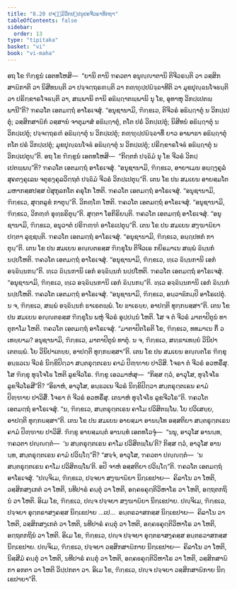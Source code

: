 ```yaml
---
title: "8.20 ປຈ຺ຉິມວິກປ຺ປນຸປຄຈີວຣາທິກຖາ"
tableOfContents: false
sidebar:
  order: 13
type: "tipitaka"
basket: "vi"
book: "vi-maha"
---
```



<DynamicBreadcrumb />

<Division number="358" book="vi-maha">

<Paragraph number="1679" book="vi-maha">
ອຖ ໂຂ ຠິກ຺ຂູນໍ ເອຕທໂຫສິ—  “ຍານິ ຕານິ ຠຄວຕາ ອນຸຎ຺ຎາຕານິ ຕິຈີວຣນ຺ຕິ ວາ ວສ຺ສິກສາຏິກາຕິ ວາ ນິສີທນນ຺ຕິ ວາ ປຈ຺ຈຕ຺ຖຣຓນ຺ຕິ ວາ ກຓ຺ຑຸປ຺ປຏິຈ຺ຉາທີຕິ ວາ ມຸຂປຸຎ຺ຉນໂຈຬນ຺ຕິ ວາ ປຣິກ຺ຂາຣໂຈຬນ຺ຕິ ວາ, ສພ຺ພານິ ຕານິ ອຘິຏ຺ຐາຕພ຺ພານິ ນຸ ໂຂ, ອຸທາຫຸ ວິກປ຺ເປຕພ຺ພານີ”ຕິ? ຠຄວໂຕ ເອຕມຕ຺ຖໍ ອາໂຣເຈສຸໍ. “ອນຸຊານາມິ, ຠິກ຺ຂເວ, ຕິຈີວຣໍ ອຘິຏ຺ຐາຕຸໍ ນ ວິກປ຺ເປຕຸໍ; ວສ຺ສິກສາຏິກໍ ວສ຺ສານໍ ຈາຕຸມາສໍ ອຘິຏ຺ຐາຕຸໍ, ຕໂຕ ປຣໍ ວິກປ຺ເປຕຸໍ; ນິສີທນໍ ອຘິຏ຺ຐາຕຸໍ ນ ວິກປ຺ເປຕຸໍ; ປຈ຺ຈຕ຺ຖຣຓໍ ອຘິຏ຺ຐາຕຸໍ ນ ວິກປ຺ເປຕຸໍ; ກຓ຺ຑຸປ຺ປຏິຈ຺ຉາທິໍ ຍາວ ອາພາຘາ ອຘິຏ຺ຐາຕຸໍ ຕໂຕ ປຣໍ ວິກປ຺ເປຕຸໍ; ມຸຂປຸຎ຺ຉນໂຈຬໍ ອຘິຏ຺ຐາຕຸໍ ນ ວິກປ຺ເປຕຸໍ; ປຣິກ຺ຂາຣໂຈຬໍ ອຘິຏ຺ຐາຕຸໍ ນ ວິກປ຺ເປຕຸນ຺”ຕິ.
</Paragraph>

<Paragraph number="1680" book="vi-maha">
ອຖ ໂຂ ຠິກ຺ຂູນໍ ເອຕທໂຫສິ—  “ກິຕ຺ຕກໍ ປຈ຺ຉິມໍ ນຸ ໂຂ ຈີວຣໍ ວິກປ຺ເປຕພ຺ພນ຺”ຕິ? ຠຄວໂຕ ເອຕມຕ຺ຖໍ ອາໂຣເຈສຸໍ. “ອນຸຊານາມິ, ຠິກ຺ຂເວ, ອາຍາເມນ ອຏ຺ຐງ຺ຄຸລໍ ສຸຄຕງ຺ຄຸເລນ ຈຕຸຣງ຺ຄຸລວິຕ຺ຖຕໍ ປຈ຺ຉິມໍ ຈີວຣໍ ວິກປ຺ເປຕຸນ຺”ຕິ.
</Paragraph>

</Division>
<Division number="359" book="vi-maha">

<Paragraph number="1681" book="vi-maha">
ເຕນ ໂຂ ປນ ສມເຍນ ອາຍສ຺ມໂຕ ມຫາກສ຺ສປສ຺ສ ປໍສຸກູລກໂຕ ຄຣຸໂກ ໂຫຕິ. ຠຄວໂຕ ເອຕມຕ຺ຖໍ ອາໂຣເຈສຸໍ. “ອນຸຊານາມິ, ຠິກ຺ຂເວ, ສຸຕ຺ຕລູຂໍ ກາຕຸນ຺”ຕິ. ວິກຓ຺ໂຓ ໂຫຕິ. ຠຄວໂຕ ເອຕມຕ຺ຖໍ ອາໂຣເຈສຸໍ. “ອນຸຊານາມິ, ຠິກ຺ຂເວ, ວິກຓ຺ຓໍ ອຸທ຺ຘຣິຕຸນ຺”ຕິ. ສຸຕ຺ຕາ ໂອກິຣິຍນ຺ຕິ. ຠຄວໂຕ ເອຕມຕ຺ຖໍ ອາໂຣເຈສຸໍ. “ອນຸຊານາມິ, ຠິກ຺ຂເວ, ອນຸວາຕໍ ປຣິຠຓ຺ຑໍ ອາໂຣເປຕຸນ຺”ຕິ.
</Paragraph>

<Paragraph number="1682" book="vi-maha">
ເຕນ ໂຂ ປນ ສມເຍນ ສງ຺ຆາຏິຍາ ປຕ຺ຕາ ລຸຊ຺ຊນ຺ຕິ. ຠຄວໂຕ ເອຕມຕ຺ຖໍ ອາໂຣເຈສຸໍ. “ອນຸຊານາມິ, ຠິກ຺ຂເວ, ອຏ຺ຐປທກໍ ກາຕຸນ຺”ຕິ.
</Paragraph>

</Division>
<Division number="360" book="vi-maha">

<Paragraph number="1683" book="vi-maha">
ເຕນ ໂຂ ປນ ສມເຍນ ອຎ຺ຎຕຣສ຺ສ ຠິກ຺ຂຸໂນ ຕິຈີວເຣ ກຍິຣມາເນ ສພ຺ພໍ ຉິນ຺ນກໍ ນປ຺ປໂຫຕິ. ຠຄວໂຕ ເອຕມຕ຺ຖໍ ອາໂຣເຈສຸໍ. “ອນຸຊານາມິ, ຠິກ຺ຂເວ, ທ຺ເວ ຉິນ຺ນການິ ເອກໍ ອຈ຺ຉິນ຺ນກນ຺”ຕິ.
</Paragraph>

<Paragraph number="1684" book="vi-maha">
ທ຺ເວ ຉິນ຺ນການິ ເອກໍ ອຈ຺ຉິນ຺ນກໍ ນປ຺ປໂຫຕິ. ຠຄວໂຕ ເອຕມຕ຺ຖໍ ອາໂຣເຈສຸໍ. “ອນຸຊານາມິ, ຠິກ຺ຂເວ, ທ຺ເວ ອຈ຺ຉິນ຺ນການິ ເອກໍ ຉິນ຺ນກນ຺”ຕິ.
</Paragraph>

<Paragraph number="1685" book="vi-maha">
ທ຺ເວ ອຈ຺ຉິນ຺ນການິ ເອກໍ ຉິນ຺ນກໍ ນປ຺ປໂຫຕິ. ຠຄວໂຕ ເອຕມຕ຺ຖໍ ອາໂຣເຈສຸໍ. “ອນຸຊານາມິ, ຠິກ຺ຂເວ, ອນ຺ວາຘິກມ຺ປິ ອາໂຣເປຕຸໍ. ນ ຈ, ຠິກ຺ຂເວ, ສພ຺ພໍ ອຈ຺ຉິນ຺ນກໍ ຘາເຣຕພ຺ພໍ. ໂຍ ຘາເຣຍ຺ຍ, ອາປຕ຺ຕິ ທຸກ຺ກຏສ຺ສາ”ຕິ.
</Paragraph>

</Division>
<Division number="361" book="vi-maha">

<Paragraph number="1686" book="vi-maha">
ເຕນ ໂຂ ປນ ສມເຍນ ອຎ຺ຎຕຣສ຺ສ ຠິກ຺ຂຸໂນ ພຫຸໍ ຈີວຣໍ ອຸປ຺ປນ຺ນໍ ໂຫຕິ. ໂສ ຈ ຕໍ ຈີວຣໍ ມາຕາປິຕູນໍ ທາຕຸກາໂມ ໂຫຕິ. ຠຄວໂຕ ເອຕມຕ຺ຖໍ ອາໂຣເຈສຸໍ. “ມາຕາປິຕໂຣຕິ ໂຂ, ຠິກ຺ຂເວ, ທທມາເນ ກິໍ ວເທຍ຺ຍາມ? ອນຸຊານາມິ, ຠິກ຺ຂເວ, ມາຕາປິຕູນໍ ທາຕຸໍ. ນ ຈ, ຠິກ຺ຂເວ, ສທ຺ຘາເທຍ຺ຍໍ ວິນິປາເຕຕພ຺ພໍ. ໂຍ ວິນິປາເຕຍ຺ຍ, ອາປຕ຺ຕິ ທຸກ຺ກຏສ຺ສາ”ຕິ.
</Paragraph>

</Division>
<Division number="362" book="vi-maha">

<Paragraph number="1687" book="vi-maha">
ເຕນ ໂຂ ປນ ສມເຍນ ອຎ຺ຎຕໂຣ ຠິກ຺ຂຸ ອນ຺ຘວເນ ຈີວຣໍ ນິກ຺ຂິປິຕ຺ວາ ສນ຺ຕຣຸຕ຺ຕເຣນ ຄາມໍ ປິຓ຺ຑາຍ ປາວິສິ. ໂຈຣາ ຕໍ ຈີວຣໍ ອວຫຣິໍສຸ. ໂສ ຠິກ຺ຂຸ ທຸຈ຺ໂຈໂຬ ໂຫຕິ ລູຂຈີວໂຣ. ຠິກ຺ຂູ ເອວມາຫໍສຸ—  “ກິສ຺ສ ຕ຺ວໍ, ອາວຸໂສ, ທຸຈ຺ໂຈໂຬ ລູຂຈີວໂຣສີ”ຕິ? “ອິຘາຫໍ, ອາວຸໂສ, ອນ຺ຘວເນ ຈີວຣໍ ນິກ຺ຂິປິຕ຺ວາ ສນ຺ຕຣຸຕ຺ຕເຣນ ຄາມໍ ປິຓ຺ຑາຍ ປາວິສິໍ. ໂຈຣາ ຕໍ ຈີວຣໍ ອວຫຣິໍສຸ. ເຕນາຫໍ ທຸຈ຺ໂຈໂຬ ລູຂຈີວໂຣ”ຕິ. ຠຄວໂຕ ເອຕມຕ຺ຖໍ ອາໂຣເຈສຸໍ. “ນ, ຠິກ຺ຂເວ, ສນ຺ຕຣຸຕ຺ຕເຣນ ຄາໂມ ປວິສິຕພ຺ໂພ. ໂຍ ປວິເສຍ຺ຍ, ອາປຕ຺ຕິ ທຸກ຺ກຏສ຺ສາ”ຕິ.
</Paragraph>

<Paragraph number="1688" book="vi-maha">
ເຕນ ໂຂ ປນ ສມເຍນ ອາຍສ຺ມາ ອານນ຺ໂທ ອສ຺ສຕິຍາ ສນ຺ຕຣຸຕ຺ຕເຣນ ຄາມໍ ປິຓ຺ຑາຍ ປາວິສິ. ຠິກ຺ຂູ ອາຍສ຺ມນ຺ຕໍ ອານນ຺ທໍ ເອຕທໂວຈຸໍ—  “ນນຸ, ອາວຸໂສ ອານນ຺ທ, ຠຄວຕາ ປຎ຺ຎຕ຺ຕໍ—  ‘ນ ສນ຺ຕຣຸຕ຺ຕເຣນ ຄາໂມ ປວິສິຕພ຺ໂພ’ຕິ? ກິສ຺ສ ຕ຺ວໍ, ອາວຸໂສ ອານນ຺ທ, ສນ຺ຕຣຸຕ຺ຕເຣນ ຄາມໍ ປວິຏ຺ໂຐ”ຕິ? “ສຈ຺ຈໍ, ອາວຸໂສ, ຠຄວຕາ ປຎ຺ຎຕ຺ຕໍ—  ‘ນ ສນ຺ຕຣຸຕ຺ຕເຣນ ຄາໂມ ປວິສິຕພ຺ໂພ’ຕິ. ອປິ ຈາຫໍ ອສ຺ສຕິຍາ ປວິຏ຺ໂຐ”ຕິ. ຠຄວໂຕ ເອຕມຕ຺ຖໍ ອາໂຣເຈສຸໍ.
</Paragraph>

<Paragraph number="1689" book="vi-maha">
“ປຎ຺ຈິເມ, ຠິກ຺ຂເວ, ປຈ຺ຈຍາ ສງ຺ຆາຏິຍາ ນິກ຺ເຂປາຍ—  ຄິລາໂນ ວາ ໂຫຕິ, ວສ຺ສິກສງ຺ເກຕໍ ວາ ໂຫຕິ, ນທີປາຣໍ ຄນ຺ຕຸໍ ວາ ໂຫຕິ, ອຄ຺ຄຬຄຸຕ຺ຕິວິຫາໂຣ ວາ ໂຫຕິ, ອຕ຺ຖຕກຖິນໍ ວາ ໂຫຕິ. ອິເມ ໂຂ, ຠິກ຺ຂເວ, ປຎ຺ຈ ປຈ຺ຈຍາ ສງ຺ຆາຏິຍາ ນິກ຺ເຂປາຍ.
</Paragraph>

<Paragraph number="1690" book="vi-maha">
ປຎ຺ຈິເມ, ຠິກ຺ຂເວ, ປຈ຺ຈຍາ ອຸຕ຺ຕຣາສງ຺ຄສ຺ສ ນິກ຺ເຂປາຍ …ເປ…  ອນ຺ຕຣວາສກສ຺ສ ນິກ຺ເຂປາຍ—  ຄິລາໂນ ວາ ໂຫຕິ, ວສ຺ສິກສງ຺ເກຕໍ ວາ ໂຫຕິ, ນທີປາຣໍ ຄນ຺ຕຸໍ ວາ ໂຫຕິ, ອຄ຺ຄຬຄຸຕ຺ຕິວິຫາໂຣ ວາ ໂຫຕິ, ອຕ຺ຖຕກຖິນໍ ວາ ໂຫຕິ. ອິເມ ໂຂ, ຠິກ຺ຂເວ, ປຎ຺ຈ ປຈ຺ຈຍາ ອຸຕ຺ຕຣາສງ຺ຄສ຺ສ ອນ຺ຕຣວາສກສ຺ສ ນິກ຺ເຂປາຍ.
</Paragraph>

<Paragraph number="1691" book="vi-maha">
ປຎ຺ຈິເມ, ຠິກ຺ຂເວ, ປຈ຺ຈຍາ ວສ຺ສິກສາຏິກາຍ ນິກ຺ເຂປາຍ—  ຄິລາໂນ ວາ ໂຫຕິ, ນິສ຺ສີມໍ ຄນ຺ຕຸໍ ວາ ໂຫຕິ, ນທີປາຣໍ ຄນ຺ຕຸໍ ວາ ໂຫຕິ, ອຄ຺ຄຬຄຸຕ຺ຕິວິຫາໂຣ ວາ ໂຫຕິ, ວສ຺ສິກສາຏິກາ ອກຕາ ວາ ໂຫຕິ ວິປ຺ປກຕາ ວາ. ອິເມ ໂຂ, ຠິກ຺ຂເວ, ປຎ຺ຈ ປຈ຺ຈຍາ ວສ຺ສິກສາຏິກາຍ ນິກ຺ເຂປາຍາ”ຕິ.
</Paragraph>
</Division>